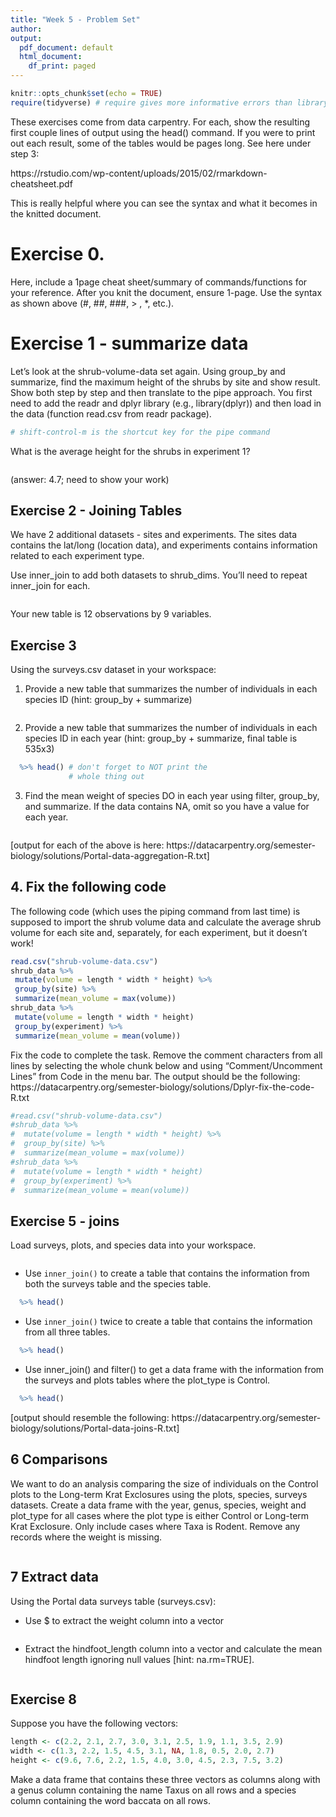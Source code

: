 ```yaml
---
title: "Week 5 - Problem Set"
author: 
output:
  pdf_document: default
  html_document:
    df_print: paged
---
```


```r
knitr::opts_chunk$set(echo = TRUE)
require(tidyverse) # require gives more informative errors than library
```


These exercises come from data carpentry. For each, show the resulting first couple lines of output using the head() command. If you were to print out each result, some of the tables would be pages long. See here under step 3:

https://rstudio.com/wp-content/uploads/2015/02/rmarkdown-cheatsheet.pdf

This is really helpful where you can see the syntax and what it becomes in the knitted document.


# Exercise 0.

Here, include a 1page cheat sheet/summary of commands/functions for your reference. After you knit the document, ensure 1-page. Use the syntax as shown above (#, ##, ###, > , *, etc.). 


# Exercise 1 - summarize data

Let's look at the shrub-volume-data set again. Using group_by and summarize, find the maximum height of the shrubs by site and show result. Show both step by step and then translate to the pipe approach. You first need to add the readr and dplyr library (e.g., library(dplyr)) and then load in the data (function read.csv from readr package).

```r

# shift-control-m is the shortcut key for the pipe command
```

What is the average height for the shrubs in experiment 1?

```r

```

(answer: 4.7; need to show your work)

## Exercise 2 - Joining Tables

We have 2 additional datasets - sites and experiments. The sites data contains the lat/long (location data), and experiments contains information related to each experiment type.

Use inner_join to add both datasets to shrub_dims. You'll need to repeat inner_join for each.

```r



```

Your new table is 12 observations by 9 variables.


## Exercise 3

Using the surveys.csv dataset in your workspace:

1. Provide a new table that summarizes the number of individuals in each species ID (hint: group_by + summarize)

```r


```


2.  Provide a new table that summarizes the number of individuals in each species ID in each year (hint: group_by + summarize, final table is 535x3)

```r



  %>% head() # don't forget to NOT print the
             # whole thing out 
```

3. Find the mean weight of species DO in each year using filter, group_by, and summarize. If the data contains NA, omit so you have a value for each year.
 
```r


``` 

 [output for each of the above is here: https://datacarpentry.org/semester-biology/solutions/Portal-data-aggregation-R.txt]
 
 
## 4. Fix the following code 
 
The following code (which uses the piping command from last time) is supposed to import the shrub volume data and calculate the average shrub volume for each site and, separately, for each experiment, but it doesn't work!  

```r
read.csv("shrub-volume-data.csv")
shrub_data %>%
 mutate(volume = length * width * height) %>%
 group_by(site) %>%
 summarize(mean_volume = max(volume))
shrub_data %>%
 mutate(volume = length * width * height)
 group_by(experiment) %>%
 summarize(mean_volume = mean(volume))
```

Fix the code to complete the task. Remove the comment characters from all lines by selecting the whole chunk below and using "Comment/Uncomment Lines" from Code in the menu bar. The output should be the following: https://datacarpentry.org/semester-biology/solutions/Dplyr-fix-the-code-R.txt

```r
#read.csv("shrub-volume-data.csv")
#shrub_data %>%
#  mutate(volume = length * width * height) %>%
#  group_by(site) %>%
#  summarize(mean_volume = max(volume))
#shrub_data %>%
#  mutate(volume = length * width * height)
#  group_by(experiment) %>%
#  summarize(mean_volume = mean(volume))

```

## Exercise 5 - joins

Load surveys, plots, and species data into your workspace.

```r

```


* Use `inner_join()` to create a table that contains the information from both the surveys table and the species table.

```r



  %>% head()
```

* Use `inner_join()` twice to create a table that contains the information from all three tables.

```r



  %>% head()
```

* Use inner_join() and filter() to get a data frame with the information from the surveys and plots tables where the plot_type is Control.

```r



  %>% head()
```

[output should resemble the following: https://datacarpentry.org/semester-biology/solutions/Portal-data-joins-R.txt]

## 6 Comparisons

We want to do an analysis comparing the size of individuals on the Control plots to the Long-term Krat Exclosures using the plots, species, surveys datasets. Create a data frame with the year, genus, species, weight and plot_type for all cases where the plot type is either Control or Long-term Krat Exclosure. Only include cases where Taxa is Rodent. Remove any records where the weight is missing.

```r




```

## 7 Extract data

Using the Portal data surveys table (surveys.csv):

* Use $ to extract the weight column into a vector

```r




```

* Extract the hindfoot_length column into a vector and calculate the mean hindfoot length ignoring null values [hint: na.rm=TRUE].

```r





```

## Exercise 8

Suppose you have the following vectors:

```r
length <- c(2.2, 2.1, 2.7, 3.0, 3.1, 2.5, 1.9, 1.1, 3.5, 2.9)
width <- c(1.3, 2.2, 1.5, 4.5, 3.1, NA, 1.8, 0.5, 2.0, 2.7)
height <- c(9.6, 7.6, 2.2, 1.5, 4.0, 3.0, 4.5, 2.3, 7.5, 3.2)

```

Make a data frame that contains these three vectors as columns along with a genus column containing the name Taxus on all rows and a species column containing the word baccata on all rows.

```r



```